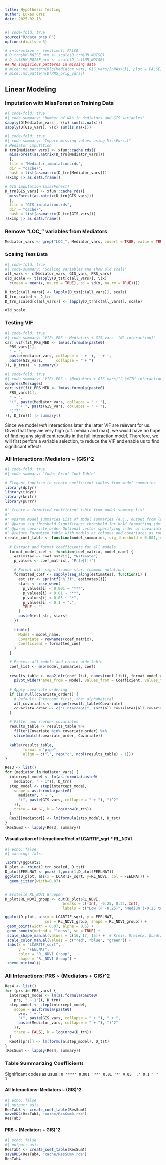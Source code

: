 ```yaml
---
title: Hypothesis Testing
author: Lukas Graz
date: 2025-02-13
---
```


```r
#| code-fold: true
source("R/data_prep.R")
options(digits = 3)

# interactive <- function() FALSE
# D_trn$HM_NOISE_nrm <- scale(D_trn$HM_NOISE)
# D_tst$HM_NOISE_nrm <- scale(D_tst$HM_NOISE)
## No suspicious patterns in missing data
# mice::md.pattern(D[c(Mediator_vars, GIS_vars)[nNAs>0]], plot = FALSE)
# mice::md.pattern(D[PRS_orig_vars])
```

## Linear Modeling
### Imputation with MissForest on Training Data
```r
#| code-fold: true
#| code-summary: "Number of NAs in Mediators and GIS variables"
sapply(D[Mediator_vars], \(x) sum(is.na(x)))
sapply(D[GIS_vars], \(x) sum(is.na(x)))
```

```r
#| code-fold: true
#| code-summary: "Impute missing values using MissForest"
# Mediator imputation
D_trn[Mediator_vars] <- xfun::cache_rds({
  missForest(as.matrix(D_trn[Mediator_vars]))
  }, 
  file = "Mediator_imputation.rds", 
  dir = "cache/",
  hash = list(as.matrix(D_trn[Mediator_vars]))
)$ximp |> as.data.frame()

# GIS imputation (missForest)
D_trn[GIS_vars] <- xfun::cache_rds({
  missForest(as.matrix(D_trn[GIS_vars]))
  }, 
  file = "GIS_imputation.rds", 
  dir = "cache/",
  hash = list(as.matrix(D_trn[GIS_vars]))
)$ximp |> as.data.frame()
```

### Remove "LOC_" variables from Mediators
```r
Mediator_vars <- grep("LOC_", Mediator_vars, invert = TRUE, value = TRUE)
```

### Scaling Test Data
```r
#| code-fold: true
#| code-summary: "Scaling variables and show old scale"
all_vars <- c(Mediator_vars, GIS_vars, PRS_vars)
old_scale <- t(sapply(D_tst[c(all_vars)], \(x) 
  c(mean = mean(x, na.rm = TRUE), sd = sd(x, na.rm = TRUE))))

D_tst[c(all_vars)] <- lapply(D_tst[c(all_vars)], scale)
D_trn_scaled <- D_trn
D_trn_scaled[c(all_vars)] <- lapply(D_trn[c(all_vars)], scale)

old_scale
```


### Testing VIF
```r
#| code-fold: true
#| code-summary: "VIF: PRS ~ Mediators + GIS_vars  (NO interaction)"
car::vif(fit_PRS_MED <- lm(as.formula(paste0(
  PRS_vars[1], 
  " ~ ", 
  paste(Mediator_vars, collapse = " + "), " + ",
  paste(GIS_vars,      collapse = " + ")
)), D_trn)) |> summary()
```

```r
#| code-fold: true
#| code-summary: "VIF: PRS ~ (Mediators + GIS_vars)^2 (WITH interaction)"
suppressMessages(
car::vif(fit_PRS_MED <- lm(as.formula(paste0(
  PRS_vars[1], 
  " ~ ", 
  "(", paste(Mediator_vars, collapse = " + "), 
     " + ", paste(GIS_vars, collapse = " + "), 
  ")^2"
)), D_trn))) |> summary()
```

Since we model _with_ interactions later, the latter VIF are relevant for us. Given that they are very high (c.f. median and max), we would have no hope of finding any significant results in the full interaction model. Therefore, we will first perfom a variable selection, to reduce the VIF and enable us to find significant effects.



### All Interactions: Mediators ~ (GIS)^2
```r
#| code-fold: true
#| code-summary: "Code: Print Coef Table"

# Elegant function to create coefficient tables from model summaries
library(dplyr)
library(tidyr)
library(knitr)
library(purrr)

#' Create a formatted coefficient table from model summary list
#' 
#' @param model_summaries List of model summaries (e.g., output from lapply(models, summary))
#' @param sig_threshold Significance threshold for bold formatting (default: 0.001)
#' @param covariate_order Optional vector specifying order of covariates
#' @return Formatted table with models as columns and covariates as rows
create_coef_table <- function(model_summaries, sig_threshold = 0.001, covariate_order = NULL) {
  
  # Extract and format coefficients for all models
  format_model_coef <- function(coef_matrix, model_name) {
    estimates <- coef_matrix[, "Estimate"]
    p_values <- coef_matrix[, "Pr(>|t|)"]
    
    # Format with significance stars (common notation)
    formatted_coef <- sapply(seq_along(estimates), function(i) {
      est_str <- sprintf("%.3f", estimates[i])
      stars <- case_when(
        p_values[i] < 0.001 ~ "***",
        p_values[i] < 0.01 ~ "**",
        p_values[i] < 0.05 ~ "*",
        p_values[i] < 0.1 ~ ".",
        TRUE ~ ""
      )
      paste0(est_str, stars)
    })
    
    tibble(
      Model = model_name,
      Covariate = rownames(coef_matrix),
      Coefficient = formatted_coef
    )
  }
  
  # Process all models and create wide table
  coef_list <- map(model_summaries, coef)
  
  results_table <- map2_dfr(coef_list, names(coef_list), format_model_coef) %>%
    pivot_wider(names_from = Model, values_from = Coefficient, values_fill = "")
  
  # Apply covariate ordering
  if (is.null(covariate_order)) {
    # Default: Intercept first, then alphabetical
    all_covariates <- unique(results_table$Covariate)
    covariate_order <- c("(Intercept)", sort(all_covariates[all_covariates != "(Intercept)"]))
  }
  
  # Filter and reorder covariates
  results_table <- results_table %>%
    filter(Covariate %in% covariate_order) %>%
    slice(match(covariate_order, Covariate))
  
  kable(results_table, 
        format = "pipe",
        align = c("l", rep("c", ncol(results_table) - 1)))
}
```


```r
Res3 <- list()
for (mediator in Mediator_vars) {
  intercept_model <- lm(as.formula(paste0(
    mediator, " ~ 1")), D_trn)
  step_model <- step(intercept_model, 
    scope = as.formula(paste0(
      mediator, " ~ ", 
      "(", paste(GIS_vars, collapse = " + "), ")^2"
    )),
    trace = FALSE, k = log(nrow(D_trn))
  )
  Res3[[mediator]] <- lm(formula(step_model), D_tst)
}
(ResSum3 <- lapply(Res3, summary))
```

#### Visualization of Interactioneffect of LCARTIF_sqrt * RL_NDVI

```r
#| echo: false
#| warning: false

library(ggplot2)
D_plot <- rbind(D_trn_scaled, D_tst)
D_plot$FEELNAT <- pmax(-1,pmin(1,D_plot$FEELNAT))
ggplot(D_plot, aes(x = LCARTIF_sqrt, y=RL_NDVI, col = FEELNAT)) +
  geom_jitter(width=0.07)


# Erstelle RL_NDVI Gruppen
D_plot$RL_NDVI_group <- cut(D_plot$RL_NDVI, 
                          breaks = c(-Inf, -0.25, 0.25, Inf),
                          labels = c("Low (< -0.25)", "Medium (-0.25 to 0.25)", "High (> 0.25)"))

ggplot(D_plot, aes(x = LCARTIF_sqrt, y = FEELNAT, 
                  col = RL_NDVI_group, shape = RL_NDVI_group)) +
 geom_point(width = 0.07, alpha = 0.6) +
 geom_smooth(method = "loess", se = TRUE) +
 scale_shape_manual(values = c(16, 17, 15)) +  # Kreis, Dreieck, Quadrat
 scale_color_manual(values = c("red", "blue", "green")) +
 labs(x = "LCARTIF_sqrt", 
      y = "FEELNAT",
      color = "RL_NDVI Group",
      shape = "RL_NDVI Group") +
 theme_minimal()
```



### All Interactions: PRS ~ (Mediators + GIS)^2
```r
Res4 <- list()
for (prs in PRS_vars) {
  intercept_model <- lm(as.formula(paste0(
    prs, " ~ 1")), D_trn)
  step_model <- step(intercept_model, 
    scope = as.formula(paste0(
      prs, " ~ ", 
      "(", paste(GIS_vars, collapse = " + "), " + ", 
      paste(Mediator_vars, collapse = " + "), ")^2"
    )),
    trace = FALSE, k = log(nrow(D_trn))
  )
  Res4[[prs]] <- lm(formula(step_model), D_tst)
}
(ResSum4 <- lapply(Res4, summary))
```

### Table Summarizing Coefficients

Significant codes as usual: `0 '***' 0.001 '**' 0.01 '*' 0.05 '.' 0.1 ' ' 1`

#### All Interactions: Mediators ~ (GIS)^2

```r
#| echo: false
#| output: asis
ResTab3 <- create_coef_table(ResSum3)
saveRDS(ResTab3, "cache/ResSum3.rds")
ResTab3
```


#### PRS ~ (Mediators + GIS)^2
```r
#| echo: false
#| output: asis
ResTab4 <- create_coef_table(ResSum4)
saveRDS(ResTab4, "cache/ResSum4.rds")
ResTab4
```
